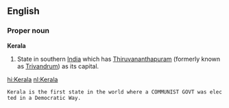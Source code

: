==English==

===Proper noun===
'''Kerala'''

#State in southern [[India]] which has [[Thiruvananthapuram]] (formerly known as [[Trivandrum]]) as its capital.

[[hi:Kerala]]
[[nl:Kerala]]
 Kerala is the first state in the world where a COMMUNIST GOVT was elected in a Democratic Way.